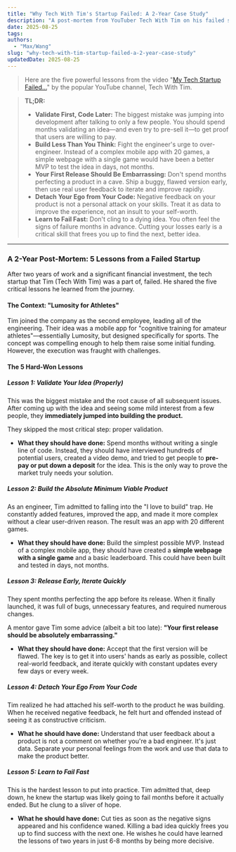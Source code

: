 ```yaml
---
title: "Why Tech With Tim's Startup Failed: A 2-Year Case Study"
description: "A post-mortem from YouTuber Tech With Tim on his failed startup. Learn 5 critical lessons about validation, MVPs, ego, and why you need to fail faster."
date: 2025-08-25
tags:
authors:
  - "Max/Wang"
slug: "why-tech-with-tim-startup-failed-a-2-year-case-study"
updatedDate: 2025-08-25
---
```

> Here are the five powerful lessons from the video "[My Tech Startup Failed...](https://www.youtube.com/watch?v=Ypzt57cTQ3U)" by the popular YouTube channel, Tech With Tim.

> **TL;DR:**
>
> * **Validate First, Code Later:** The biggest mistake was jumping into development after talking to only a few people. You should spend months validating an idea—and even try to pre-sell it—to get proof that users are willing to pay.
> * **Build Less Than You Think:** Fight the engineer's urge to over-engineer. Instead of a complex mobile app with 20 games, a simple webpage with a single game would have been a better MVP to test the idea in days, not months.
> * **Your First Release Should Be Embarrassing:** Don't spend months perfecting a product in a cave. Ship a buggy, flawed version early, then use real user feedback to iterate and improve rapidly.
> * **Detach Your Ego from Your Code:** Negative feedback on your product is not a personal attack on your skills. Treat it as data to improve the experience, not an insult to your self-worth.
> * **Learn to Fail Fast:** Don't cling to a dying idea. You often feel the signs of failure months in advance. Cutting your losses early is a critical skill that frees you up to find the next, better idea.

***

### **A 2-Year Post-Mortem: 5 Lessons from a Failed Startup**

After two years of work and a significant financial investment, the tech startup that Tim (Tech With Tim) was a part of, failed. He shared the five critical lessons he learned from the journey.

#### **The Context: "Lumosity for Athletes"**

Tim joined the company as the second employee, leading all of the engineering. Their idea was a mobile app for "cognitive training for amateur athletes"—essentially Lumosity, but designed specifically for sports. The concept was compelling enough to help them raise some initial funding. However, the execution was fraught with challenges.

#### **The 5 Hard-Won Lessons**

##### **Lesson 1: Validate Your Idea (Properly)**
This was the biggest mistake and the root cause of all subsequent issues. After coming up with the idea and seeing some mild interest from a few people, they **immediately jumped into building the product.**

They skipped the most critical step: proper validation.
* **What they should have done:** Spend months without writing a single line of code. Instead, they should have interviewed hundreds of potential users, created a video demo, and tried to get people to **pre-pay or put down a deposit** for the idea. This is the only way to prove the market truly needs your solution.

##### **Lesson 2: Build the Absolute Minimum Viable Product**
As an engineer, Tim admitted to falling into the "I love to build" trap. He constantly added features, improved the app, and made it more complex without a clear user-driven reason. The result was an app with 20 different games.
* **What they should have done:** Build the simplest possible MVP. Instead of a complex mobile app, they should have created a **simple webpage with a single game** and a basic leaderboard. This could have been built and tested in days, not months.

##### **Lesson 3: Release Early, Iterate Quickly**
They spent months perfecting the app before its release. When it finally launched, it was full of bugs, unnecessary features, and required numerous changes.

A mentor gave Tim some advice (albeit a bit too late): **"Your first release should be absolutely embarrassing."**
* **What they should have done:** Accept that the first version will be flawed. The key is to get it into users' hands as early as possible, collect real-world feedback, and iterate quickly with constant updates every few days or every week.

##### **Lesson 4: Detach Your Ego From Your Code**
Tim realized he had attached his self-worth to the product he was building. When he received negative feedback, he felt hurt and offended instead of seeing it as constructive criticism.
* **What he should have done:** Understand that user feedback about a product is not a comment on whether you're a bad engineer. It's just data. Separate your personal feelings from the work and use that data to make the product better.

##### **Lesson 5: Learn to Fail Fast**
This is the hardest lesson to put into practice. Tim admitted that, deep down, he knew the startup was likely going to fail months before it actually ended. But he clung to a sliver of hope.
* **What he should have done:** Cut ties as soon as the negative signs appeared and his confidence waned. Killing a bad idea quickly frees you up to find success with the next one. He wishes he could have learned the lessons of two years in just 6-8 months by being more decisive.
